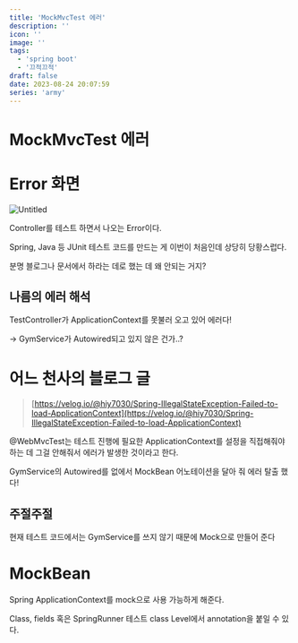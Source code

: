 ```yaml
---
title: 'MockMvcTest 에러'
description: ''
icon: ''
image: ''
tags:
  - 'spring boot'
  - '끄적끄적'
draft: false
date: 2023-08-24 20:07:59
series: 'army'
---
```


# MockMvcTest 에러

# Error 화면

![Untitled](/uploadImg/MockMvcTest%20%E1%84%8B%E1%85%A6%E1%84%85%E1%85%A5%201214d775ed7f47359b1ae919401623d0/Untitled.png)

Controller를 테스트 하면서 나오는 Error이다.

Spring, Java 등 JUnit 테스트 코드를 만드는 게 이번이 처음인데 상당히 당황스럽다.

분명 블로그나 문서에서 하라는 데로 했는 데 왜 안되는 거지?

## 나름의 에러 해석

TestController가 ApplicationContext를 못불러 오고 있어 에러다!

→ GymService가 Autowired되고 있지 않은 건가..?

# 어느 천사의 블로그 글

> [https://velog.io/@hiy7030/Spring-IllegalStateException-Failed-to-load-ApplicationContext](https://velog.io/@hiy7030/Spring-IllegalStateException-Failed-to-load-ApplicationContext)

@WebMvcTest는 테스트 진행에 필요한 ApplicationContext를 설정을 직접해줘야하는 데 그걸 안해줘서 에러가 발생한 것이라고 한다.

GymService의 Autowired를 없에서 MockBean 어노테이션을 달아 줘 에러 탈출 했다!

## 주절주절

현재 테스트 코드에서는 GymService를 쓰지 않기 때문에 Mock으로 만들어 준다

# MockBean

Spring ApplicationContext를 mock으로 사용 가능하게 해준다.

Class, fields 혹은 SpringRunner 테스트 class Level에서 annotation을 붙일 수 있다.
